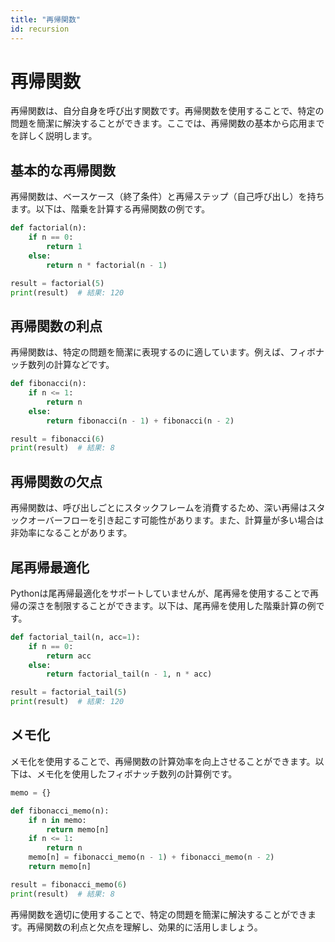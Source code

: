 ```yaml
---
title: "再帰関数"
id: recursion
---
```


# 再帰関数

再帰関数は、自分自身を呼び出す関数です。再帰関数を使用することで、特定の問題を簡潔に解決することができます。ここでは、再帰関数の基本から応用までを詳しく説明します。

## 基本的な再帰関数

再帰関数は、ベースケース（終了条件）と再帰ステップ（自己呼び出し）を持ちます。以下は、階乗を計算する再帰関数の例です。
```python
def factorial(n):
    if n == 0:
        return 1
    else:
        return n * factorial(n - 1)

result = factorial(5)
print(result)  # 結果: 120
```

## 再帰関数の利点

再帰関数は、特定の問題を簡潔に表現するのに適しています。例えば、フィボナッチ数列の計算などです。
```python
def fibonacci(n):
    if n <= 1:
        return n
    else:
        return fibonacci(n - 1) + fibonacci(n - 2)

result = fibonacci(6)
print(result)  # 結果: 8
```

## 再帰関数の欠点

再帰関数は、呼び出しごとにスタックフレームを消費するため、深い再帰はスタックオーバーフローを引き起こす可能性があります。また、計算量が多い場合は非効率になることがあります。

## 尾再帰最適化

Pythonは尾再帰最適化をサポートしていませんが、尾再帰を使用することで再帰の深さを制限することができます。以下は、尾再帰を使用した階乗計算の例です。
```python
def factorial_tail(n, acc=1):
    if n == 0:
        return acc
    else:
        return factorial_tail(n - 1, n * acc)

result = factorial_tail(5)
print(result)  # 結果: 120
```

## メモ化

メモ化を使用することで、再帰関数の計算効率を向上させることができます。以下は、メモ化を使用したフィボナッチ数列の計算例です。
```python
memo = {}

def fibonacci_memo(n):
    if n in memo:
        return memo[n]
    if n <= 1:
        return n
    memo[n] = fibonacci_memo(n - 1) + fibonacci_memo(n - 2)
    return memo[n]

result = fibonacci_memo(6)
print(result)  # 結果: 8
```

再帰関数を適切に使用することで、特定の問題を簡潔に解決することができます。再帰関数の利点と欠点を理解し、効果的に活用しましょう。